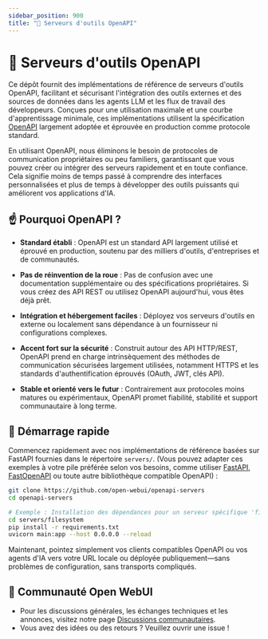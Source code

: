 ```yaml
---
sidebar_position: 900
title: "🔨 Serveurs d'outils OpenAPI"
---
```




<TopBanners />

# 🌟 Serveurs d'outils OpenAPI

Ce dépôt fournit des implémentations de référence de serveurs d'outils OpenAPI, facilitant et sécurisant l'intégration des outils externes et des sources de données dans les agents LLM et les flux de travail des développeurs. Conçues pour une utilisation maximale et une courbe d'apprentissage minimale, ces implémentations utilisent la spécification [OpenAPI](https://www.openapis.org/) largement adoptée et éprouvée en production comme protocole standard.

En utilisant OpenAPI, nous éliminons le besoin de protocoles de communication propriétaires ou peu familiers, garantissant que vous pouvez créer ou intégrer des serveurs rapidement et en toute confiance. Cela signifie moins de temps passé à comprendre des interfaces personnalisées et plus de temps à développer des outils puissants qui améliorent vos applications d'IA.

## ☝️ Pourquoi OpenAPI ?

- **Standard établi** : OpenAPI est un standard API largement utilisé et éprouvé en production, soutenu par des milliers d'outils, d'entreprises et de communautés.

- **Pas de réinvention de la roue** : Pas de confusion avec une documentation supplémentaire ou des spécifications propriétaires. Si vous créez des API REST ou utilisez OpenAPI aujourd'hui, vous êtes déjà prêt.

- **Intégration et hébergement faciles** : Déployez vos serveurs d'outils en externe ou localement sans dépendance à un fournisseur ni configurations complexes.

- **Accent fort sur la sécurité** : Construit autour des API HTTP/REST, OpenAPI prend en charge intrinsèquement des méthodes de communication sécurisées largement utilisées, notamment HTTPS et les standards d'authentification éprouvés (OAuth, JWT, clés API).

- **Stable et orienté vers le futur** : Contrairement aux protocoles moins matures ou expérimentaux, OpenAPI promet fiabilité, stabilité et support communautaire à long terme.

## 🚀 Démarrage rapide

Commencez rapidement avec nos implémentations de référence basées sur FastAPI fournies dans le répertoire `servers/`. (Vous pouvez adapter ces exemples à votre pile préférée selon vos besoins, comme utiliser [FastAPI](https://fastapi.tiangolo.com/), [FastOpenAPI](https://github.com/mr-fatalyst/fastopenapi) ou toute autre bibliothèque compatible OpenAPI) :

```bash
git clone https://github.com/open-webui/openapi-servers
cd openapi-servers

# Exemple : Installation des dépendances pour un serveur spécifique 'filesystem'
cd servers/filesystem
pip install -r requirements.txt
uvicorn main:app --host 0.0.0.0 --reload
```

Maintenant, pointez simplement vos clients compatibles OpenAPI ou vos agents d'IA vers votre URL locale ou déployée publiquement—sans problèmes de configuration, sans transports compliqués.

## 🌱 Communauté Open WebUI

- Pour les discussions générales, les échanges techniques et les annonces, visitez notre page [Discussions communautaires](https://github.com/open-webui/openapi-servers/discussions).
- Vous avez des idées ou des retours ? Veuillez ouvrir une issue !
